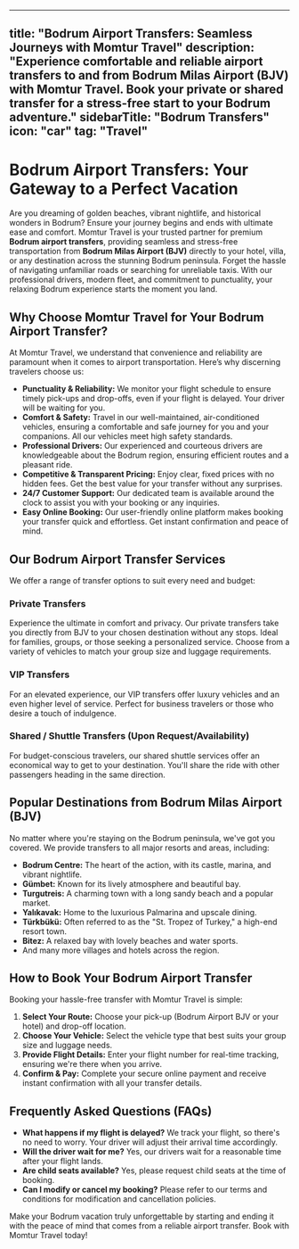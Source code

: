
---
title: "Bodrum Airport Transfers: Seamless Journeys with Momtur Travel"
description: "Experience comfortable and reliable airport transfers to and from Bodrum Milas Airport (BJV) with Momtur Travel. Book your private or shared transfer for a stress-free start to your Bodrum adventure."
sidebarTitle: "Bodrum Transfers"
icon: "car"
tag: "Travel"
---

# Bodrum Airport Transfers: Your Gateway to a Perfect Vacation

Are you dreaming of golden beaches, vibrant nightlife, and historical wonders in Bodrum? Ensure your journey begins and ends with ultimate ease and comfort. Momtur Travel is your trusted partner for premium **Bodrum airport transfers**, providing seamless and stress-free transportation from **Bodrum Milas Airport (BJV)** directly to your hotel, villa, or any destination across the stunning Bodrum peninsula. Forget the hassle of navigating unfamiliar roads or searching for unreliable taxis. With our professional drivers, modern fleet, and commitment to punctuality, your relaxing Bodrum experience starts the moment you land.

## Why Choose Momtur Travel for Your Bodrum Airport Transfer?

At Momtur Travel, we understand that convenience and reliability are paramount when it comes to airport transportation. Here’s why discerning travelers choose us:

*   **Punctuality & Reliability:** We monitor your flight schedule to ensure timely pick-ups and drop-offs, even if your flight is delayed. Your driver will be waiting for you.
*   **Comfort & Safety:** Travel in our well-maintained, air-conditioned vehicles, ensuring a comfortable and safe journey for you and your companions. All our vehicles meet high safety standards.
*   **Professional Drivers:** Our experienced and courteous drivers are knowledgeable about the Bodrum region, ensuring efficient routes and a pleasant ride.
*   **Competitive & Transparent Pricing:** Enjoy clear, fixed prices with no hidden fees. Get the best value for your transfer without any surprises.
*   **24/7 Customer Support:** Our dedicated team is available around the clock to assist you with your booking or any inquiries.
*   **Easy Online Booking:** Our user-friendly online platform makes booking your transfer quick and effortless. Get instant confirmation and peace of mind.

## Our Bodrum Airport Transfer Services

We offer a range of transfer options to suit every need and budget:

### Private Transfers

Experience the ultimate in comfort and privacy. Our private transfers take you directly from BJV to your chosen destination without any stops. Ideal for families, groups, or those seeking a personalized service. Choose from a variety of vehicles to match your group size and luggage requirements.

### VIP Transfers

For an elevated experience, our VIP transfers offer luxury vehicles and an even higher level of service. Perfect for business travelers or those who desire a touch of indulgence.

### Shared / Shuttle Transfers (Upon Request/Availability)

For budget-conscious travelers, our shared shuttle services offer an economical way to get to your destination. You'll share the ride with other passengers heading in the same direction.

## Popular Destinations from Bodrum Milas Airport (BJV)

No matter where you're staying on the Bodrum peninsula, we've got you covered. We provide transfers to all major resorts and areas, including:

*   **Bodrum Centre:** The heart of the action, with its castle, marina, and vibrant nightlife.
*   **Gümbet:** Known for its lively atmosphere and beautiful bay.
*   **Turgutreis:** A charming town with a long sandy beach and a popular market.
*   **Yalıkavak:** Home to the luxurious Palmarina and upscale dining.
*   **Türkbükü:** Often referred to as the "St. Tropez of Turkey," a high-end resort town.
*   **Bitez:** A relaxed bay with lovely beaches and water sports.
*   And many more villages and hotels across the region.

## How to Book Your Bodrum Airport Transfer

Booking your hassle-free transfer with Momtur Travel is simple:

1.  **Select Your Route:** Choose your pick-up (Bodrum Airport BJV or your hotel) and drop-off location.
2.  **Choose Your Vehicle:** Select the vehicle type that best suits your group size and luggage needs.
3.  **Provide Flight Details:** Enter your flight number for real-time tracking, ensuring we're there when you arrive.
4.  **Confirm & Pay:** Complete your secure online payment and receive instant confirmation with all your transfer details.

## Frequently Asked Questions (FAQs)

*   **What happens if my flight is delayed?** We track your flight, so there's no need to worry. Your driver will adjust their arrival time accordingly.
*   **Will the driver wait for me?** Yes, our drivers wait for a reasonable time after your flight lands.
*   **Are child seats available?** Yes, please request child seats at the time of booking.
*   **Can I modify or cancel my booking?** Please refer to our terms and conditions for modification and cancellation policies.

Make your Bodrum vacation truly unforgettable by starting and ending it with the peace of mind that comes from a reliable airport transfer. Book with Momtur Travel today!
